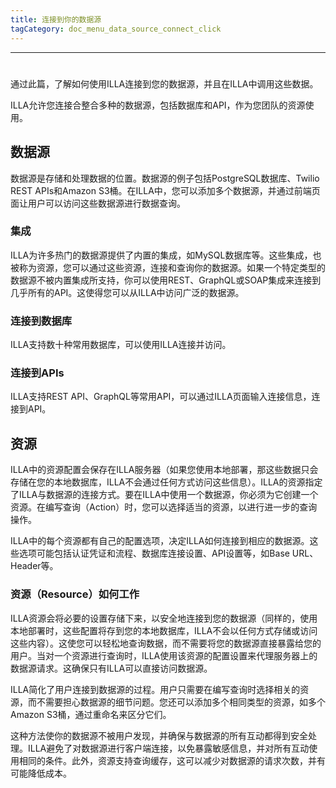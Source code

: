 ```yaml
---
title: 连接到你的数据源
tagCategory: doc_menu_data_source_connect_click
---
```

---

# <Heading hidden>连接到你的数据源</Heading>
通过此篇，了解如何使用ILLA连接到您的数据源，并且在ILLA中调用这些数据。

ILLA允许您连接合整合多种的数据源，包括数据库和API，作为您团队的资源使用。

## 数据源

数据源是存储和处理数据的位置。数据源的例子包括PostgreSQL数据库、Twilio REST APIs和Amazon S3桶。在ILLA中，您可以添加多个数据源，并通过前端页面让用户可以访问这些数据源进行数据查询。

### 集成

ILLA为许多热门的数据源提供了内置的集成，如MySQL数据库等。这些集成，也被称为资源，您可以通过这些资源，连接和查询你的数据源。如果一个特定类型的数据源不被内置集成所支持，你可以使用REST、GraphQL或SOAP集成来连接到几乎所有的API。这使得您可以从ILLA中访问广泛的数据源。

### 连接到数据库

ILLA支持数十种常用数据库，可以使用ILLA连接并访问。

### 连接到APIs

ILLA支持REST API、GraphQL等常用API，可以通过ILLA页面输入连接信息，连接到API。

## 资源

ILLA中的资源配置会保存在ILLA服务器（如果您使用本地部署，那这些数据只会存储在您的本地数据库，ILLA不会通过任何方式访问这些信息）。ILLA的资源指定了ILLA与数据源的连接方式。要在ILLA中使用一个数据源，你必须为它创建一个资源。在编写查询（Action）时，您可以选择适当的资源，以进行进一步的查询操作。

ILLA中的每个资源都有自己的配置选项，决定ILLA如何连接到相应的数据源。这些选项可能包括认证凭证和流程、数据库连接设置、API设置等，如Base URL、Header等。

### 资源（Resource）如何工作

ILLA资源会将必要的设置存储下来，以安全地连接到您的数据源（同样的，使用本地部署时，这些配置将存到您的本地数据库，ILLA不会以任何方式存储或访问这些内容）。这使您可以轻松地查询数据，而不需要将您的数据源直接暴露给您的用户。当对一个资源进行查询时，ILLA使用该资源的配置设置来代理服务器上的数据源请求。这确保只有ILLA可以直接访问数据源。

ILLA简化了用户连接到数据源的过程。用户只需要在编写查询时选择相关的资源，而不需要担心数据源的细节问题。您还可以添加多个相同类型的资源，如多个Amazon S3桶，通过重命名来区分它们。

这种方法使你的数据源不被用户发现，并确保与数据源的所有互动都得到安全处理。ILLA避免了对数据源进行客户端连接，以免暴露敏感信息，并对所有互动使用相同的条件。此外，资源支持查询缓存，这可以减少对数据源的请求次数，并有可能降低成本。
